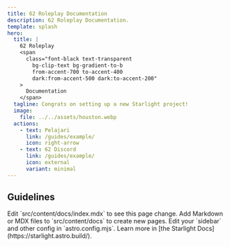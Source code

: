 ```yaml
---
title: 62 Roleplay Documentation
description: 62 Roleplay Documentation.
template: splash
hero:
  title: |
    62 Roleplay
    <span
      class="font-black text-transparent
        bg-clip-text bg-gradient-to-b
        from-accent-700 to-accent-400
        dark:from-accent-500 dark:to-accent-200"
    >
      Documentation
    </span>
  tagline: Congrats on setting up a new Starlight project!
  image:
    file: ../../assets/houston.webp
  actions:
    - text: Pelajari
      link: /guides/example/
      icon: right-arrow
    - text: 62 Discord
      link: /guides/example/
      icon: external
      variant: minimal
---
```



## Guidelines

<CardGrid stagger>
	<Card title="Update content" icon="pencil">
		Edit `src/content/docs/index.mdx` to see this page change.
	</Card>
	<Card title="Add new content" icon="add-document">
		Add Markdown or MDX files to `src/content/docs` to create new pages.
	</Card>
	<Card title="Configure your site" icon="setting">
		Edit your `sidebar` and other config in `astro.config.mjs`.
	</Card>
	<Card title="Read the docs" icon="open-book">
		Learn more in [the Starlight Docs](https://starlight.astro.build/).
	</Card>
</CardGrid>
